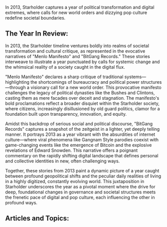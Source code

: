 In 2013, Starholder captures a year of political transformation and digital extremes, where calls for new world orders and dizzying pop culture redefine societal boundaries.


## The Year In Review:
In 2013, the Starholder timeline ventures boldly into realms of societal transformation and cultural critique, as represented in the evocative narratives of "Menlo Manifesto" and "BitGang Records." These stories interweave to illustrate a year punctuated by calls for systemic change and the whimsical reality of a society caught in the digital flux.

"Menlo Manifesto" declares a sharp critique of traditional systems—highlighting the shortcomings of bureaucracy and political power structures—through a visionary call for a new world order. This provocative manifesto challenges the legacy of political dynasties like the Bushes and Clintons, casting them as mere facades over deceit and stagnation. The manifesto's bold proclamations reflect a broader disquiet within the Starholder society, where citizens, increasingly disillusioned by old guard politics, clamor for a foundation built upon transparency, innovation, and equity.

Amidst this backdrop of serious social and political discourse, "BitGang Records" captures a snapshot of the zeitgeist in a lighter, yet deeply telling manner. It portrays 2013 as a year vibrant with the absurdities of internet culture—where viral phenomena like Gangnam Style parodies coexist with game-changing events like the emergence of Bitcoin and the explosive revelations of Edward Snowden. This narrative offers a poignant commentary on the rapidly shifting digital landscape that defines personal and collective identities in new, often challenging ways.

Together, these stories from 2013 paint a dynamic picture of a year caught between profound geopolitical shifts and the peculiar daily realities of living in a highly digitized, constantly evolving world. This juxtaposition in Starholder underscores the year as a pivotal moment where the drive for deep, foundational changes in governance and societal structures meets the frenetic pace of digital and pop culture, each influencing the other in profound ways.

## Articles and Topics:

